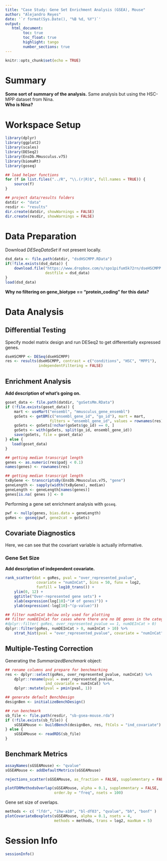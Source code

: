 ```yaml
---
title: "Case Study: Gene Set Enrichment Analysis (GSEA), Mouse"
author: "Alejandro Reyes"
date: '`r format(Sys.Date(), "%B %d, %Y")`'
output: 
   html_document:
        toc: true
        toc_float: true
        highlight: tango
        number_sections: true
---
```


```r
knitr::opts_chunk$set(echo = TRUE)
```

# Summary

**Some sort of summary of the analysis.**
Same analysis but using the HSC-MPP dataset from Nina.  
**Who is Nina?**

# Workspace Setup

```r
library(dplyr)
library(ggplot2)
library(scales)
library(DESeq2)
library(EnsDb.Mmusculus.v75)
library(biomaRt)
library(goseq)

## load helper functions
for (f in list.files("../R", "\\.(r|R)$", full.names = TRUE)) {
    source(f)
}

## project data/results folders
datdir <- "data"
resdir <- "results"
dir.create(datdir, showWarnings = FALSE)
dir.create(resdir, showWarnings = FALSE)
```


# Data Preparation

Download *DESeqDataSet* if not present locally.

```r
dsd_data <- file.path(datdir, "dsdHSCMPP.RData")
if(!file.exists(dsd_data)) {
    download.file("https://www.dropbox.com/s/spo1pifum5k72rn/dseHSCMPP.RData?dl=1",
                  destfile = dsd_data)
}
load(dsd_data)
```

**Why no filtering on gene_biotype == "protein_coding" for this data?**

# Data Analysis

## Differential Testing 

Specify model matrix design and run DESeq2 to get differentially expressed genes. 

```r
dseHSCMPP <- DESeq(dseHSCMPP)
res <- results(dseHSCMPP, contrast = c("conditions", "HSC", "MPP1"),
               independentFiltering = FALSE)
```

## Enrichment Analysis

**Add description of what's going on.**

```r
goset_data <- file.path(datdir, "goSetsMm.RData")
if (!file.exists(goset_data)) {
    mart <- useMart("ensembl", "mmusculus_gene_ensembl")
    goSets <- getBM(c("ensembl_gene_id", "go_id"), mart = mart,
                    filters = "ensembl_gene_id", values = rownames(res))
    goSets <- goSets[!nchar(goSets$go_id) == 0, ]
    goSets <- with(goSets, split(go_id, ensembl_gene_id))
    save(goSets, file = goset_data)
} else {
   load(goset_data)
}

## getting median transcript length
genes <- as.numeric(res$padj < 0.1)
names(genes) <- rownames(res)

## getting median transcript length
txByGene <- transcriptsBy(EnsDb.Mmusculus.v75, "gene")
geneLength <- sapply(width(txByGene), median)
geneLength <- geneLength[names(genes)]
genes[is.na( genes )] <- 0
```

Performing a gene set enrichment analysis with `goseq`.

```r
pwf <- nullp(genes, bias.data = geneLength)
goRes <- goseq(pwf, gene2cat = goSets)
```

## Covariate Diagnostics

Here, we can see that the covariant variable is actually informative.

### Gene Set Size

**Add description of independent covariate.**

```r
rank_scatter(dat = goRes, pval = "over_represented_pvalue", 
              covariate = "numInCat", bins = 50, funx = log2, 
              funfill = log10_trans()) +
    ylim(0, 12) +
    ggtitle("Over-represented gene sets") +
    xlab(expression(log[10]~"(# of genes)")) +
    ylab(expression(-log[10]~"(p-value)")) 
```

```r
## filter numInCat below only used for plotting
## filter numDEInCat for cases where there are no DE genes in the category (these are actually not tested)
#dplyr::filter( goRes, over_represented_pvalue == 1, numDEInCat > 0)
dplyr::filter(goRes, numDEInCat > 0, numInCat > 10) %>%
    strat_hist(pval = "over_represented_pvalue", covariate = "numInCat", maxy=10)
```

## Multiple-Testing Correction

Generating the *SummarizedBenchmark* object:
 
```r
## rename columns and prepare for benchmarking
res <- dplyr::select(goRes, over_represented_pvalue, numInCat) %>%
    dplyr::rename(pval = over_represented_pvalue,
                  ind_covariate = numInCat) %>%
    dplyr::mutate(pval = pmin(pval, 1))

## generate default BenchDesign
designBen <- initializeBenchDesign()

## run benchmark
sb_file <- file.path(resdir, "sb-gsea-mouse.rda")
if (!file.exists(sb_file)) {
    sGSEAMouse <- buildBench(designBen, res, ftCols = "ind_covariate")
} else {
    sGSEAMouse <- readRDS(sb_file)
}
```

## Benchmark Metrics

```r
assayNames(sGSEAMouse) <- "qvalue"
sGSEAMouse <- addDefaultMetrics(sGSEAMouse)
```

```r
rejections_scatter(sGSEAMouse, as_fraction = FALSE, supplementary = FALSE)
```
  
```r
plotFDRMethodsOverlap(sGSEAMouse, alpha = 0.1, supplementary = FALSE,
                      order.by = "freq", nsets = 100)
```

Gene set size of overlaps.

```r
methods <- c( "lfdr", "ihw-a10", "bl-df03", "qvalue", "bh", "bonf" )
plotCovariateBoxplots(sGSEAMouse, alpha = 0.1, nsets = 4,
                      methods = methods, trans = log2, maxNum = 5)
```

# Session Info

```r
sessionInfo()
```
